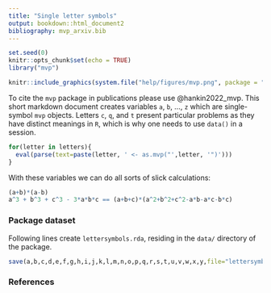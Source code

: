 ```yaml
---
title: "Single letter symbols"
output: bookdown::html_document2
bibliography: mvp_arxiv.bib
---
```


```r
set.seed(0)
knitr::opts_chunk$set(echo = TRUE)
library("mvp")
```

```r
knitr::include_graphics(system.file("help/figures/mvp.png", package = "mvp"))
```

To cite the `mvp` package in publications please use @hankin2022_mvp.
This short markdown document creates variables `a`, `b`, $\ldots$, `z`
which are single-symbol `mvp` objects.  Letters `c`, `q`, and `t`
present particular problems as they have distinct meanings in `R`,
which is why one needs to use `data()` in a session.

```r
for(letter in letters){
  eval(parse(text=paste(letter, ' <- as.mvp("',letter, '")')))
}
```

With these variables we can do all sorts of slick calculations:


```r
(a+b)*(a-b)
a^3 + b^3 + c^3 - 3*a*b*c == (a+b+c)*(a^2+b^2+c^2-a*b-a*c-b*c)
```

### Package dataset {-}

Following lines create `lettersymbols.rda`, residing in the `data/` directory
of the package.

```r
save(a,b,c,d,e,f,g,h,i,j,k,l,m,n,o,p,q,r,s,t,u,v,w,x,y,file="lettersymbols.rda")
```


### References {-}